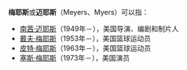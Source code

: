 {{noteTA|G1=People}}
'''梅耶斯'''或'''迈耶斯'''（Meyers、Myers）可以指：
*[[南茜·迈耶斯|南茜·迈耶斯]]（1949年－），美国导演、编剧和制片人
*[[戴夫·梅耶斯|戴夫·梅耶斯]]（1953年－），美国篮球运动员
*[[皮特·梅耶斯|皮特·梅耶斯]]（1963年－），美国篮球运动员
*[[塞斯·梅耶斯|塞斯·梅耶斯]]（1973年－），美国演员
{{Disambig|Cat=三字消歧义}}
